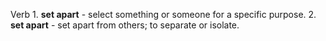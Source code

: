 
Verb 1. '''set apart''' - select something or someone for a specific purpose. 2. '''set apart''' - set apart from others; to separate or isolate.
